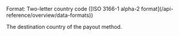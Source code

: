 <ParamField query="Country" type="string" required>
Format: Two-letter country code ([ISO 3166-1 alpha-2 format](/api-reference/overview/data-formats))

The destination country of the payout method.
</ParamField>